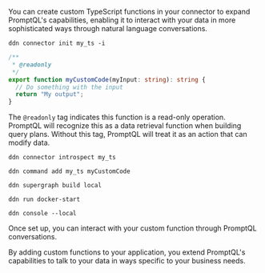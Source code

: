 You can create custom TypeScript functions in your connector to expand PromptQL's capabilities, enabling it to interact
with your data in more sophisticated ways through natural language conversations.

```ddn title="Initalize a new connector and select hasura/nodejs from the list:"
ddn connector init my_ts -i
```

```ts title="Replace the functions.ts contents with your own custom code:"
/**
 * @readonly
 */
export function myCustomCode(myInput: string): string {
  // Do something with the input
  return "My output";
}
```

The `@readonly` tag indicates this function is a read-only operation. PromptQL will recognize this as a data retrieval
function when building query plans. Without this tag, PromptQL will treat it as an action that can modify data.

```ddn title="Introspect the connector:"
ddn connector introspect my_ts
```

```ddn title="Track the function:"
ddn command add my_ts myCustomCode
```

```ddn title="Create a new build:"
ddn supergraph build local
```

```ddn title="Start your services:"
ddn run docker-start
```

```ddn title="Open your development console:"
ddn console --local
```

Once set up, you can interact with your custom function through PromptQL conversations.

By adding custom functions to your application, you extend PromptQL's capabilities to talk to your data in ways specific
to your business needs.

